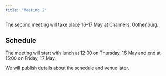 ```yaml
---
title: "Meeting 2"
---
```


The second meeting will take place 16–17 May at Chalmers, Gothenburg.

## Schedule

The meeting will start with lunch at 12:00 on Thursday, 16 May and end at 15:00 on Friday, 17 May.

We will publish details about the schedule and venue later.

